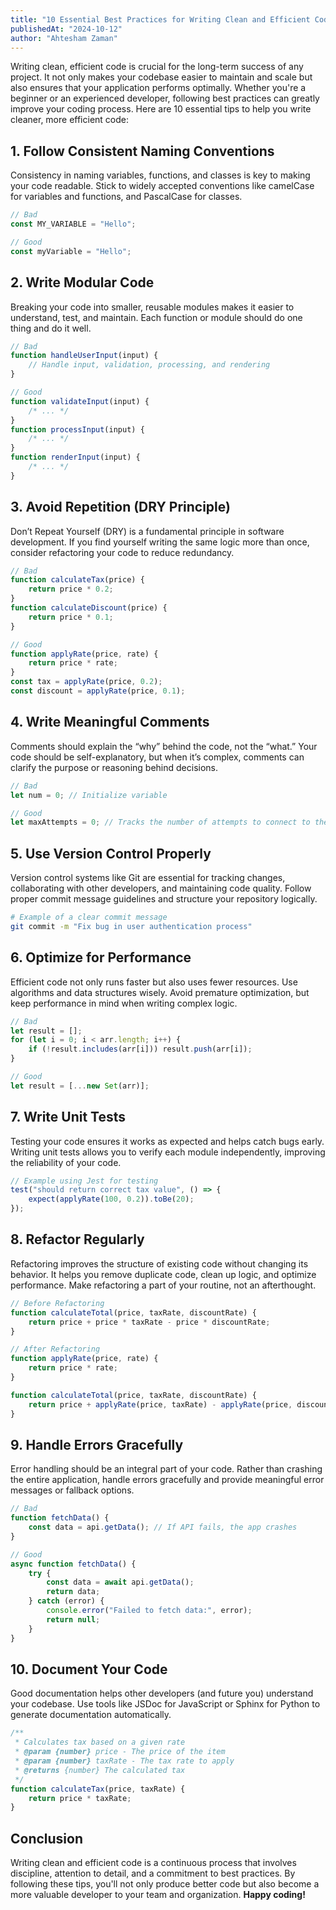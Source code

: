 ```yaml
---
title: "10 Essential Best Practices for Writing Clean and Efficient Code"
publishedAt: "2024-10-12"
author: "Ahtesham Zaman"
---
```


Writing clean, efficient code is crucial for the long-term success of any project. It not only makes your codebase easier to maintain and scale but also ensures that your application performs optimally. Whether you're a beginner or an experienced developer, following best practices can greatly improve your coding process. Here are 10 essential tips to help you write cleaner, more efficient code:

## 1. **Follow Consistent Naming Conventions**

Consistency in naming variables, functions, and classes is key to making your code readable. Stick to widely accepted conventions like camelCase for variables and functions, and PascalCase for classes.

```javascript
// Bad
const MY_VARIABLE = "Hello";

// Good
const myVariable = "Hello";
```

## 2. **Write Modular Code**

Breaking your code into smaller, reusable modules makes it easier to understand, test, and maintain. Each function or module should do one thing and do it well.

```javascript
// Bad
function handleUserInput(input) {
	// Handle input, validation, processing, and rendering
}

// Good
function validateInput(input) {
	/* ... */
}
function processInput(input) {
	/* ... */
}
function renderInput(input) {
	/* ... */
}
```

## 3. **Avoid Repetition (DRY Principle)**

Don’t Repeat Yourself (DRY) is a fundamental principle in software development. If you find yourself writing the same logic more than once, consider refactoring your code to reduce redundancy.

```javascript
// Bad
function calculateTax(price) {
	return price * 0.2;
}
function calculateDiscount(price) {
	return price * 0.1;
}

// Good
function applyRate(price, rate) {
	return price * rate;
}
const tax = applyRate(price, 0.2);
const discount = applyRate(price, 0.1);
```

## 4. **Write Meaningful Comments**

Comments should explain the “why” behind the code, not the “what.” Your code should be self-explanatory, but when it’s complex, comments can clarify the purpose or reasoning behind decisions.

```javascript
// Bad
let num = 0; // Initialize variable

// Good
let maxAttempts = 0; // Tracks the number of attempts to connect to the server
```

## 5. **Use Version Control Properly**

Version control systems like Git are essential for tracking changes, collaborating with other developers, and maintaining code quality. Follow proper commit message guidelines and structure your repository logically.

```bash
# Example of a clear commit message
git commit -m "Fix bug in user authentication process"
```

## 6. **Optimize for Performance**

Efficient code not only runs faster but also uses fewer resources. Use algorithms and data structures wisely. Avoid premature optimization, but keep performance in mind when writing complex logic.

```javascript
// Bad
let result = [];
for (let i = 0; i < arr.length; i++) {
	if (!result.includes(arr[i])) result.push(arr[i]);
}

// Good
let result = [...new Set(arr)];
```

## 7. **Write Unit Tests**

Testing your code ensures it works as expected and helps catch bugs early. Writing unit tests allows you to verify each module independently, improving the reliability of your code.

```javascript
// Example using Jest for testing
test("should return correct tax value", () => {
	expect(applyRate(100, 0.2)).toBe(20);
});
```

## 8. **Refactor Regularly**

Refactoring improves the structure of existing code without changing its behavior. It helps you remove duplicate code, clean up logic, and optimize performance. Make refactoring a part of your routine, not an afterthought.

```javascript
// Before Refactoring
function calculateTotal(price, taxRate, discountRate) {
	return price + price * taxRate - price * discountRate;
}

// After Refactoring
function applyRate(price, rate) {
	return price * rate;
}

function calculateTotal(price, taxRate, discountRate) {
	return price + applyRate(price, taxRate) - applyRate(price, discountRate);
}
```

## 9. **Handle Errors Gracefully**

Error handling should be an integral part of your code. Rather than crashing the entire application, handle errors gracefully and provide meaningful error messages or fallback options.

```javascript
// Bad
function fetchData() {
	const data = api.getData(); // If API fails, the app crashes
}

// Good
async function fetchData() {
	try {
		const data = await api.getData();
		return data;
	} catch (error) {
		console.error("Failed to fetch data:", error);
		return null;
	}
}
```

## 10. **Document Your Code**

Good documentation helps other developers (and future you) understand your codebase. Use tools like JSDoc for JavaScript or Sphinx for Python to generate documentation automatically.

```javascript
/**
 * Calculates tax based on a given rate
 * @param {number} price - The price of the item
 * @param {number} taxRate - The tax rate to apply
 * @returns {number} The calculated tax
 */
function calculateTax(price, taxRate) {
	return price * taxRate;
}
```

## Conclusion

Writing clean and efficient code is a continuous process that involves discipline, attention to detail, and a commitment to best practices. By following these tips, you'll not only produce better code but also become a more valuable developer to your team and organization. **Happy coding!**
